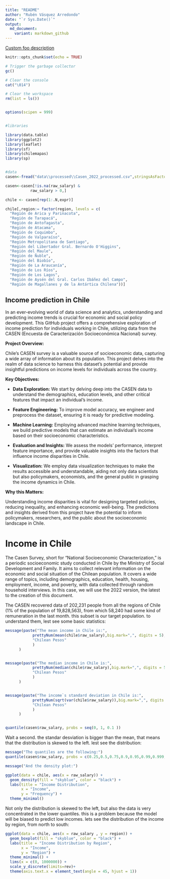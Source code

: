 ```yaml
---
title: "README"
author: "Rubén Vásquez Arredondo"
date: "`r Sys.Date()`"
output:
  md_document:
    variant: markdown_github
---
```


[Custom foo description](#income-in-chile)


```r
knitr::opts_chunk$set(echo = TRUE)

# Trigger the garbage collector
gc()

# Clear the console
cat("\014")

# Clear the workspace
rm(list = ls())


options(scipen = 999)


#libraries

library(data.table)
library(ggplot2)
library(leaflet)
library(sf)
library(chilemapas)
library(sp)


#data
casen<-fread("data\\processed\\Casen_2022_processed.csv",stringsAsFactors = T)

casen<-casen[!is.na(raw_salary) &
           raw_salary > 0,]

chile <- casen[rep(1:.N,expr)]

chile[,region:= factor(region, levels = c(
  "Región de Arica y Parinacota",
  "Región de Tarapacá",
  "Región de Antofagasta",
  "Región de Atacama",
  "Región de Coquimbo",
  "Región de Valparaíso",
  "Región Metropolitana de Santiago",
  "Región del Libertador Gral. Bernardo O'Higgins",
  "Región del Maule",
  "Región de Ñuble",
  "Región del Biobío",
  "Región de La Araucanía",
  "Región de Los Ríos",
  "Región de Los Lagos",
  "Región de Aysén del Gral. Carlos Ibáñez del Campo",
  "Región de Magallanes y de la Antártica Chilena"))]

```
## Income prediction in Chile

In an ever-evolving world of data science and analytics, understanding and predicting income trends is crucial for economic and social policy development. This GitHub project offers a comprehensive exploration of income prediction for individuals working in Chile, utilizing data from the CASEN (Encuesta de Caracterización Socioeconómica Nacional) survey.

**Project Overview:**

Chile's CASEN survey is a valuable source of socioeconomic data, capturing a wide array of information about its population. This project delves into the realm of data science to harness this dataset's potential and provide insightful predictions on income levels for individuals across the country.

**Key Objectives:**

- **Data Exploration:** We start by delving deep into the CASEN data to understand the demographics, education levels, and other critical features that impact an individual's income.

- **Feature Engineering:** To improve model accuracy, we engineer and preprocess the dataset, ensuring it is ready for predictive modeling.

- **Machine Learning:** Employing advanced machine learning techniques, we build predictive models that can estimate an individual's income based on their socioeconomic characteristics.

- **Evaluation and Insights:** We assess the models' performance, interpret feature importance, and provide valuable insights into the factors that influence income disparities in Chile.

- **Visualization:** We employ data visualization techniques to make the results accessible and understandable, aiding not only data scientists but also policymakers, economists, and the general public in grasping the income dynamics in Chile.

**Why this Matters:**

Understanding income disparities is vital for designing targeted policies, reducing inequality, and enhancing economic well-being. The predictions and insights derived from this project have the potential to inform policymakers, researchers, and the public about the socioeconomic landscape in Chile.

# Income in Chile

The Casen Survey, short for "National Socioeconomic Characterization," is a periodic socioeconomic study conducted in Chile by the Ministry of Social Development and Family. It aims to collect relevant information on the economic and social situation of the Chilean population. It covers a wide range of topics, including demographics, education, health, housing, employment, income, and poverty, with data collected through random household interviews. In this case, we will use the 2022 version, the latest to the creation of this document. 

The CASEN recovered data of 202,231 people from all the regions of Chile (1% of the population of 19,828,563), from which 58,240 had some kind of remuneration in the last month. this subset is our target population. to understand them, lest see some basic statistics:

```r

message(paste("The mean income in Chile is:",
            prettyNum(mean(chile$raw_salary),big.mark=",", digits = 5),
            "Chilean Pesos"
            )
      )


message(paste("The median income in Chile is:",
            prettyNum(median(chile$raw_salary),big.mark=",", digits = 5),
            "Chilean Pesos"
            )
      )


message(paste("The income`s standard deviation in Chile is:",
            prettyNum(sqrt(var(chile$raw_salary)),big.mark=",", digits = 5),
            "Chilean Pesos"
            )
      )


quantile(casen$raw_salary, probs = seq(0, 1, 0.1 ))


```
Wait a second. the standar desviation is bigger than the mean, that means that the distribution is skewed to the left. lest see the distribution:

```r
message("The quantiles are the following:")
quantile(casen$raw_salary, probs = c(0.25,0.5,0.75,0.9,0.95,0.99,0.999,0.9999))

message("And the density plot:")

```

```r

ggplot(data = chile, aes(x = raw_salary)) +
  geom_density(fill = "skyblue", color = "black") +
  labs(title = "Income Distribution",
       x = "Income",
       y = "Frequency") +
  theme_minimal()


```
Not only the distribution is skewed to the left, but also the data is very concentrated in the lower quantiles. this is a problem because the model will be biased to predict low incomes. lets see the distribution of the income by region, from north to south:

```r



ggplot(data = chile, aes(x = raw_salary , y = region)) +
  geom_boxplot(fill = "skyblue", color = "black") +
  labs(title = "Income Distribution by Region",
       x = "Income",
       y = "Region") +
  theme_minimal() +
  lims(x = c(0, 1000000)) +
  scale_y_discrete(limits=rev)+
  theme(axis.text.x = element_text(angle = 45, hjust = 1))


```


```r



```

```r


```